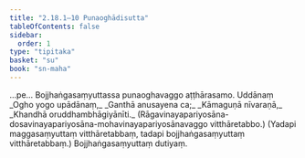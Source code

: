 ```yaml
---
title: "2.18.1–10 Punaoghādisutta"
tableOfContents: false
sidebar:
  order: 1
type: "tipitaka"
basket: "su"
book: "sn-maha"
---
```



<DynamicBreadcrumb />

<Division number="357–366" book="sn-maha" bookNo="14">

<Paragraph number="744" book="sn-maha">
…pe…

</Paragraph>
</Division>

<Paragraph number="745" type="center" book="sn-maha">
Bojjhaṅgasaṃyuttassa punaoghavaggo aṭṭhārasamo.



</Paragraph>

<Paragraph number="746" type="center" book="sn-maha">
Uddānaṃ


</Paragraph>

<Paragraph number="747" type="verses" book="sn-maha">
_Ogho yogo upādānaṃ,_  
_Ganthā anusayena ca;_  
_Kāmaguṇā nīvaraṇā,_  
_Khandhā oruddhambhāgiyānīti._  

</Paragraph>

<Paragraph number="748" book="sn-maha">
(Rāgavinayapariyosāna-dosavinayapariyosāna-mohavinayapariyosānavaggo vitthāretabbo.) (Yadapi maggasaṃyuttaṃ vitthāretabbaṃ, tadapi bojjhaṅgasaṃyuttaṃ vitthāretabbaṃ.)

</Paragraph>

<Paragraph number="749" type="center" book="sn-maha">
Bojjhaṅgasaṃyuttaṃ dutiyaṃ.
</Paragraph>